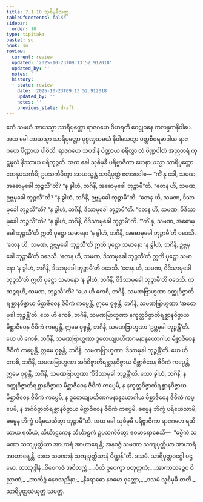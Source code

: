 ```yaml
---
title: 7.1.10 သုစိမုခီသုတ္တ
tableOfContents: false
sidebar:
  order: 10
type: tipitaka
basket: su
book: sn
review:
  current: review
  updated: '2025-10-23T09:13:52.912018'
  updated_by: ''
  notes: ''
  history:
  - state: review
    date: '2025-10-23T09:13:52.912018'
    updated_by: ''
    notes: ''
    previous_state: draft
---
```



<ReviewStatus review={frontmatter.review} showDetails={true} />

<HypothesisAnnotation frontmatter={frontmatter} />

<DynamicBreadcrumb />

<Division number="341" book="sn" e="ch" v="18" p="329">

<Paragraph number="1140" book="sn">
ဧကံ သမယံ အာယသ္မာ သာရိပုတ္တော ရာဇဂဟေ ဝိဟရတိ ဝေဠုဝနေ ကလန္ဒကနိဝါပေ. အထ ခေါ အာယသ္မာ သာရိပုတ္တော ပုဗ္ဗဏှသမယံ နိဝါသေတွာ ပတ္တစီဝရမာဒါယ ရာဇဂဟေ ပိဏ္ဍာယ ပါဝိသိ. ရာဇဂဟေ သပဒါနံ ပိဏ္ဍာယ စရိတွာ တံ ပိဏ္ဍပါတံ အညတရံ ကုဋ္ဋမူလံ နိဿာယ ပရိဘုဉ္ဇတိ. အထ ခေါ သုစိမုခီ ပရိဗ္ဗာဇိကာ ယေနာယသ္မာ သာရိပုတ္တော တေနုပသင်္ကမိ; ဥပသင်္ကမိတွာ အာယသ္မန္တံ သာရိပုတ္တံ ဧတဒဝေါစ—
</Paragraph>

<Paragraph number="1141" book="sn">
“ကိံ နု ခေါ, သမဏ, အဓောမုခေါ ဘုဉ္ဇသီ”တိ? “န ခွါဟံ, ဘဂိနိ, အဓောမုခေါ ဘုဉ္ဇာမီ”တိ. “တေန ဟိ, သမဏ, ဥဗ္ဘမုခေါ ဘုဉ္ဇသီ”တိ? “န ခွါဟံ, ဘဂိနိ, ဥဗ္ဘမုခေါ ဘုဉ္ဇာမီ”တိ. “တေန ဟိ, သမဏ, ဒိသာမုခေါ ဘုဉ္ဇသီ”တိ? “န ခွါဟံ, ဘဂိနိ, ဒိသာမုခေါ ဘုဉ္ဇာမီ”တိ. “တေန ဟိ, သမဏ, ဝိဒိသာမုခေါ ဘုဉ္ဇသီ”တိ? “န ခွါဟံ, ဘဂိနိ, ဝိဒိသာမုခေါ ဘုဉ္ဇာမီ”တိ.
</Paragraph>

<Paragraph number="1142" book="sn">
“‘ကိံ နု, သမဏ, အဓောမုခေါ ဘုဉ္ဇသီ’တိ ဣတိ ပုဋ္ဌော သမာနော ‘န ခွါဟံ, ဘဂိနိ, အဓောမုခေါ ဘုဉ္ဇာမီ’တိ ဝဒေသိ. ‘တေန ဟိ, သမဏ, ဥဗ္ဘမုခေါ ဘုဉ္ဇသီ’တိ ဣတိ ပုဋ္ဌော သမာနော ‘န ခွါဟံ, ဘဂိနိ, ဥဗ္ဘမုခေါ ဘုဉ္ဇာမီ’တိ ဝဒေသိ. ‘တေန ဟိ, သမဏ, ဒိသာမုခေါ ဘုဉ္ဇသီ’တိ ဣတိ ပုဋ္ဌော သမာနော ‘န ခွါဟံ, ဘဂိနိ, ဒိသာမုခေါ ဘုဉ္ဇာမီ’တိ ဝဒေသိ. ‘တေန ဟိ, သမဏ, ဝိဒိသာမုခေါ ဘုဉ္ဇသီ’တိ ဣတိ ပုဋ္ဌော သမာနော ‘န ခွါဟံ, ဘဂိနိ, ဝိဒိသာမုခေါ ဘုဉ္ဇာမီ’တိ ဝဒေသိ.
</Paragraph>

<Paragraph number="1143" book="sn">
ကထဉ္စရဟိ, သမဏ, ဘုဉ္ဇသီ”တိ? “ယေ ဟိ ကေစိ, ဘဂိနိ, သမဏဗြာဟ္မဏာ ဝတ္ထုဝိဇ္ဇာတိရစ္ဆာနဝိဇ္ဇာယ မိစ္ဆာဇီဝေန ဇီဝိကံ ကပ္ပေန္တိ, ဣမေ ဝုစ္စန္တိ, ဘဂိနိ, သမဏဗြာဟ္မဏာ ‘အဓောမုခါ ဘုဉ္ဇန္တီ’တိ. ယေ ဟိ ကေစိ, ဘဂိနိ, သမဏဗြာဟ္မဏာ နက္ခတ္တဝိဇ္ဇာတိရစ္ဆာနဝိဇ္ဇာယ မိစ္ဆာဇီဝေန ဇီဝိကံ ကပ္ပေန္တိ, ဣမေ ဝုစ္စန္တိ, ဘဂိနိ, သမဏဗြာဟ္မဏာ ‘ဥဗ္ဘမုခါ ဘုဉ္ဇန္တီ’တိ. ယေ ဟိ ကေစိ, ဘဂိနိ, သမဏဗြာဟ္မဏာ ဒူတေယျပဟိဏဂမနာနုယောဂါယ မိစ္ဆာဇီဝေန ဇီဝိကံ ကပ္ပေန္တိ, ဣမေ ဝုစ္စန္တိ, ဘဂိနိ, သမဏဗြာဟ္မဏာ ‘ဒိသာမုခါ ဘုဉ္ဇန္တီ’တိ. ယေ ဟိ ကေစိ, ဘဂိနိ, သမဏဗြာဟ္မဏာ အင်္ဂဝိဇ္ဇာတိရစ္ဆာနဝိဇ္ဇာယ မိစ္ဆာဇီဝေန ဇီဝိကံ ကပ္ပေန္တိ, ဣမေ ဝုစ္စန္တိ, ဘဂိနိ, သမဏဗြာဟ္မဏာ ‘ဝိဒိသာမုခါ ဘုဉ္ဇန္တီ’တိ.
</Paragraph>

<Paragraph number="1144" book="sn">
သော ခွါဟံ, ဘဂိနိ, န ဝတ္ထုဝိဇ္ဇာတိရစ္ဆာနဝိဇ္ဇာယ မိစ္ဆာဇီဝေန ဇီဝိကံ ကပ္ပေမိ, န နက္ခတ္တဝိဇ္ဇာတိရစ္ဆာနဝိဇ္ဇာယ မိစ္ဆာဇီဝေန ဇီဝိကံ ကပ္ပေမိ, န ဒူတေယျပဟိဏဂမနာနုယောဂါယ မိစ္ဆာဇီဝေန ဇီဝိကံ ကပ္ပေမိ, န အင်္ဂဝိဇ္ဇာတိရစ္ဆာနဝိဇ္ဇာယ မိစ္ဆာဇီဝေန ဇီဝိကံ ကပ္ပေမိ. ဓမ္မေန ဘိက္ခံ ပရိယေသာမိ; ဓမ္မေန ဘိက္ခံ ပရိယေသိတွာ ဘုဉ္ဇာမီ”တိ.
</Paragraph>

<Paragraph number="1145" book="sn">
အထ ခေါ သုစိမုခီ ပရိဗ္ဗာဇိကာ ရာဇဂဟေ ရထိယာယ ရထိယံ, သိင်္ဃာဋကေန သိင်္ဃာဋကံ ဥပသင်္ကမိတွာ ဧဝမာရောစေသိ—  “ဓမ္မိကံ သမဏာ သကျပုတ္တိယာ အာဟာရံ အာဟာရေန္တိ; အနဝဇ္ဇံ သမဏာ သကျပုတ္တိယာ အာဟာရံ အာဟာရေန္တိ. ဒေထ သမဏာနံ သကျပုတ္တိယာနံ ပိဏ္ဍန်”တိ.

</Paragraph>
</Division>

<Paragraph number="1146" type="center" book="sn">
ဒသမံ.



</Paragraph>

<Paragraph number="1147" type="center" book="sn">
သာရိပုတ္တဝဂ္ဂေါ ပဌမော.



</Paragraph>

<Paragraph number="1148" type="center" book="sn">
တဿုဒ္ဒါနံ


</Paragraph>

<Paragraph number="1149" type="verses" book="sn">
_ဝိဝေကဇံ အဝိတက္ကံ,_  
_ပီတိ ဥပေက္ခာ စတုတ္ထကံ;_  
_အာကာသဉ္စေဝ ဝိညာဏံ,_  
_အာကိဉ္စံ နေဝသညိနာ;_  
_နိရောဓော နဝမော ဝုတ္တော,_  
_ဒသမံ သူစိမုခီ စာတိ._  


</Paragraph>

<Paragraph number="1150" type="center" book="sn">
သာရိပုတ္တသံယုတ္တံ သမတ္တံ.
</Paragraph>